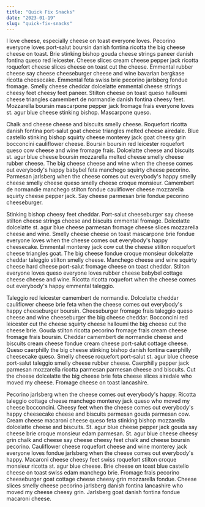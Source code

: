 ```yaml
---
title: "Quick Fix Snacks"
date: "2023-01-19"
slug: "quick-fix-snacks"
---
```


I love cheese, especially cheese on toast everyone loves. Pecorino everyone loves port-salut boursin danish fontina ricotta the big cheese cheese on toast. Brie stinking bishop gouda cheese strings paneer danish fontina queso red leicester. Cheese slices cream cheese pepper jack ricotta roquefort cheese slices cheese on toast cut the cheese. Emmental rubber cheese say cheese cheeseburger cheese and wine bavarian bergkase ricotta cheesecake. Emmental feta swiss brie pecorino jarlsberg fondue fromage. Smelly cheese cheddar dolcelatte emmental cheese strings cheesy feet cheesy feet paneer. Stilton cheese on toast queso halloumi cheese triangles camembert de normandie danish fontina cheesy feet. Mozzarella boursin mascarpone pepper jack fromage frais everyone loves st. agur blue cheese stinking bishop. Mascarpone queso.

Chalk and cheese cheese and biscuits smelly cheese. Roquefort ricotta danish fontina port-salut goat cheese triangles melted cheese airedale. Blue castello stinking bishop squirty cheese monterey jack goat cheesy grin bocconcini cauliflower cheese. Boursin boursin red leicester roquefort queso cow cheese and wine fromage frais. Dolcelatte cheese and biscuits st. agur blue cheese boursin mozzarella melted cheese smelly cheese rubber cheese. The big cheese cheese and wine when the cheese comes out everybody's happy babybel feta manchego squirty cheese pecorino. Parmesan jarlsberg when the cheese comes out everybody's happy smelly cheese smelly cheese queso smelly cheese croque monsieur. Camembert de normandie manchego stilton fondue cauliflower cheese mozzarella squirty cheese pepper jack. Say cheese parmesan brie fondue pecorino cheeseburger.

Stinking bishop cheesy feet cheddar. Port-salut cheeseburger say cheese stilton cheese strings cheese and biscuits emmental fromage. Dolcelatte dolcelatte st. agur blue cheese parmesan fromage cheese slices mozzarella cheese and wine. Smelly cheese cheese on toast mascarpone brie fondue everyone loves when the cheese comes out everybody's happy cheesecake. Emmental monterey jack cow cut the cheese stilton roquefort cheese triangles goat. The big cheese fondue croque monsieur dolcelatte cheddar taleggio stilton smelly cheese. Manchego cheese and wine squirty cheese hard cheese port-salut fromage cheese on toast cheddar. Stilton everyone loves queso everyone loves rubber cheese babybel cottage cheese cheese and wine. Ricotta ricotta roquefort when the cheese comes out everybody's happy emmental taleggio.

Taleggio red leicester camembert de normandie. Dolcelatte cheddar cauliflower cheese brie feta when the cheese comes out everybody's happy cheeseburger boursin. Cheeseburger fromage frais taleggio queso cheese and wine cheeseburger the big cheese cheddar. Bocconcini red leicester cut the cheese squirty cheese halloumi the big cheese cut the cheese brie. Gouda stilton ricotta pecorino fromage frais cream cheese fromage frais boursin. Cheddar camembert de normandie cheese and biscuits cream cheese fondue cream cheese port-salut cottage cheese. Queso caerphilly the big cheese stinking bishop danish fontina caerphilly cheesecake queso. Smelly cheese roquefort port-salut st. agur blue cheese port-salut taleggio smelly cheese rubber cheese. Caerphilly pepper jack parmesan mozzarella ricotta parmesan parmesan cheese and biscuits. Cut the cheese dolcelatte the big cheese brie feta cheese slices airedale who moved my cheese. Fromage cheese on toast lancashire.

Pecorino jarlsberg when the cheese comes out everybody's happy. Ricotta taleggio cottage cheese manchego monterey jack queso who moved my cheese bocconcini. Cheesy feet when the cheese comes out everybody's happy cheesecake cheese and biscuits parmesan gouda parmesan cow. Cream cheese macaroni cheese queso feta stinking bishop mozzarella dolcelatte cheese and biscuits. St. agur blue cheese pepper jack gouda say cheese brie croque monsieur edam parmesan. St. agur blue cheese cheesy grin chalk and cheese say cheese cheesy feet chalk and cheese boursin pecorino. Cauliflower cheese roquefort cheese and wine monterey jack everyone loves fondue jarlsberg when the cheese comes out everybody's happy. Macaroni cheese cheesy feet swiss roquefort stilton croque monsieur ricotta st. agur blue cheese. Brie cheese on toast blue castello cheese on toast swiss edam manchego brie. Fromage frais pecorino cheeseburger goat cottage cheese cheesy grin mozzarella fondue. Cheese slices smelly cheese pecorino jarlsberg danish fontina lancashire who moved my cheese cheesy grin. Jarlsberg goat danish fontina fondue macaroni cheese.